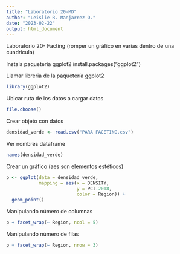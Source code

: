 ```yaml
---
title: "Laboratorio 20-MD"
author: "Leislie R. Manjarrez O."
date: "2023-02-22"
output: html_document
---
```


Laboratorio 20- Facting (romper un gráfico en varias dentro de una cuadrícula)

Instala paquetería ggplot2
install.packages("ggplot2")

Llamar libreria de la paquetería ggplot2
```r
library(ggplot2)
```

Ubicar ruta de los datos a cargar datos
```r
file.choose()
```

Crear objeto con datos
```r
densidad_verde <- read.csv("PARA FACETING.csv")
```

Ver nombres dataframe
```r
names(densidad_verde)
```

Crear un gráfico (aes son elementos estéticos)
```r
p <- ggplot(data = densidad_verde,
            mapping = aes(x = DENSITY,
                          y = PCI.2018,
                          color = Region)) +
  geom_point()
```

Manipulando número de columnas
```r
p + facet_wrap(~ Region, ncol = 5)
```

Manipulando número de filas
```r
p + facet_wrap(~ Region, nrow = 3)
```
